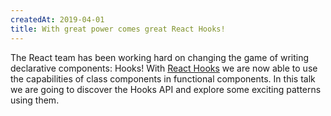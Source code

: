 ```yaml
---
createdAt: 2019-04-01
title: With great power comes great React Hooks!
---
```


The React team has been working hard on changing the game of writing declarative components: Hooks! With [React Hooks](https://reactjs.org/hooks) we are now able to use the capabilities of class components in functional components. In this talk we are going to discover the Hooks API and explore some exciting patterns using them.
